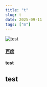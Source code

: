 ---
title: "t"
slug: t
date: 2025-09-11
tags: ["m"]
---

![test](https://s21.ax1x.com/2025/08/26/pVy4KBt.png)
#### [百度](https://blog-run.enencc.us.kg/)
**test**
## test



